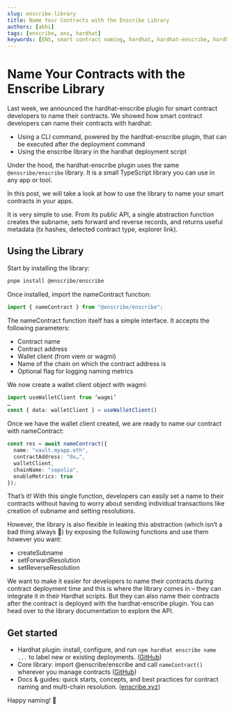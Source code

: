 ```yaml
---
slug: enscribe-library
title: Name Your Contracts with the Enscribe Library
authors: [abhi]
tags: [enscribe, ens, hardhat]
keywords: [ENS, smart contract naming, hardhat, hardhat-enscribe, hardhat plugin, hardhat v3, ENS naming, ENS contracts, enscribe library]
---
```


# Name Your Contracts with the Enscribe Library

Last week, we announced the hardhat-enscribe plugin for smart contract developers to name their contracts. We showed how smart contract developers can name their contracts with hardhat:

- Using a CLI command, powered by the hardhat-enscribe plugin, that can be executed after the deployment command
- Using the enscribe library in the hardhat deployment script

Under the hood, the hardhat-enscribe plugin uses the same `@enscribe/enscribe` library. It is a small TypeScript library you can use in any app or tool.

In this post, we will take a look at how to use the library to name your smart contracts in your apps.

It is very simple to use. From its public API, a single abstraction function creates the subname, sets forward and reverse records, and returns useful metadata (tx hashes, detected contract type, explorer link). 

## Using the Library
Start by installing the library:

```bash
pnpm install @enscribe/enscribe  
```

Once installed, import the nameContract function:

```typescript
import { nameContract } from "@enscribe/enscribe";
```

The nameContract function itself has a simple interface. It accepts the following parameters:

- Contract name
- Contract address
- Wallet client (from viem or wagmi)
- Name of the chain on which the contract address is
- Optional flag for logging naming metrics

We now create a wallet client object with wagmi:
```typescript
import useWalletClient from ‘wagmi’
…
const { data: walletClient } = useWalletClient()
```

Once we have the wallet client created, we are ready to name our contract with nameContract:

```typescript
const res = await nameContract({
  name: "vault.myapp.eth",
  contractAddress: "0x…",
  walletClient,
  chainName: "sepolia",
  enableMetrics: true
});
```

That’s it! With this single function, developers can easily set a name to their contracts without having to worry about sending individual transactions like creation of subname and setting resolutions. 


However, the library is also flexible in leaking this abstraction (which isn’t a bad thing always 🙂) by exposing the following functions and use them however you want:
- createSubname
- setForwardResolution
- setReverseResolution

We want to make it easier for developers to name their contracts during contract deployment time and this is where the library comes in – they can integrate it in their Hardhat scripts. But they can also name their contracts after the contract is deployed with the hardhat-enscribe plugin. You can head over to the library documentation to explore the API.

## Get started

- Hardhat plugin: install, configure, and run `npm hardhat enscribe name ...` to label new or existing deployments. ([GitHub](https://github.com/enscribe/hardhat-enscribe))
- Core library: import @enscribe/enscribe and call `nameContract()` wherever you manage contracts ([GitHub](https://github.com/enscribe/enscribe-core))
- Docs & guides: quick starts, concepts, and best practices for contract naming and multi-chain resolution. ([enscribe.xyz](https://www.enscribe.xyz))


Happy naming! 🚀